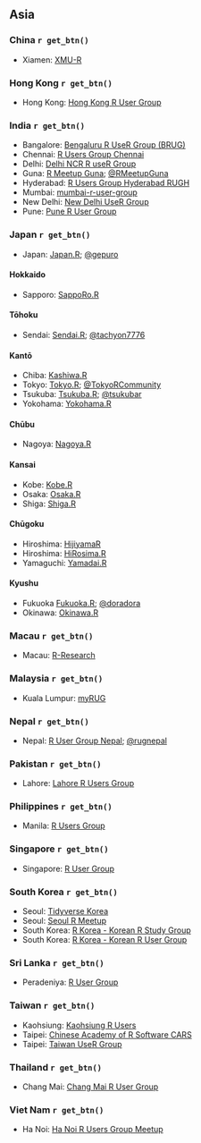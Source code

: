 ## Asia

### China `r get_btn()`

  * Xiamen: [XMU-R](https://www.meetup.com/RGROUP/)

### Hong Kong `r get_btn()`

  * Hong Kong: [Hong Kong R User Group](https://www.facebook.com/groups/hkrusers/)

### India `r get_btn()`

  * Bangalore: [Bengaluru R UseR Group (BRUG)](https://www.meetup.com/BengaluRu-use-R-gRoup/)
  * Chennai: [R Users Group Chennai](https://www.meetup.com/R-Users-Group-Chennai/)
  * Delhi: [Delhi NCR R useR Group](https://www.meetup.com/Delhi-NCR-useR-Group-R-programming-language/)
  * Guna: [R Meetup Guna](https://www.facebook.com/RMeetupGuna-103488354788793/); [\@RMeetupGuna](https://twitter.com/RMeetupGuna)
  * Hyderabad: [R Users Group Hyderabad RUGH](https://www.meetup.com/R-Users-Group-Hyderabad/)
  * Mumbai: [mumbai-r-user-group](https://www.meetup.com/mumbai-r-user-group/)
  * New Delhi: [New Delhi UseR Group](https://www.meetup.com/New-Delhi-R-UseR-Group/)
  * Pune: [Pune R User Group](https://www.meetup.com/Pune-R-junkies-Meetup/)

### Japan `r get_btn()`
  
  * Japan: [Japan.R](http://japanr.net/); [\@gepuro](https://twitter.com/gepuro)

#### Hokkaido {-} 

  * Sapporo: [SappoRo.R](http://kokucheese.com/event/index/423714/)

#### Tōhoku {-}

  * Sendai: [Sendai.R](https://sendair.connpass.com/); [\@tachyon7776](https://twitter.com/tachyon7776)

#### Kantō {-} 

  * Chiba: [Kashiwa.R](http://www14.atwiki.jp/kashiwar/)
  * Tokyo: [Tokyo.R](https://tokyor.connpass.com/); [\@TokyoRCommunity](https://twitter.com/TokyoRCommunity)
  * Tsukuba: [Tsukuba.R](https://www.meetup.com/ja-JP/TsukubaR/); [\@tsukubar](https://twitter.com/tsukubar)
  * Yokohama: [Yokohama.R](https://yokohamar.github.io/yokohama.r/)

#### Chūbu {-}

  * Nagoya: [Nagoya.R](https://atnd.org/events/78674)

#### Kansai {-} 

  * Kobe: [Kobe.R](http://kobexr.doorkeeper.jp/) 
  * Osaka: [Osaka.R](https://sites.google.com/site/osakarwiki/)
  * Shiga: [Shiga.R](http://atnd.org/events/5939)

#### Chūgoku {-}

  * Hiroshima: [HijiyamaR](https://atnd.org/events/81359)
  * Hiroshima: [HiRosima.R](http://hiroshimar.connpass.com/)
  * Yamaguchi: [Yamadai.R](https://atnd.org/events/37336)

#### Kyushu {-} 

  * Fukuoka [Fukuoka.R](https://fukuoka-r.connpass.com); [\@doradora](https://twitter.com/hashtag/doradora)
  * Okinawa: [Okinawa.R](http://www.okadajp.org/RWiki/?%E6%B2%96%E7%B8%84R%E5%90%8C%E5%A5%BD%E4%BC%9A)

  
### Macau `r get_btn()`

  * Macau: [R-Research](http://groupspaces.com/R-research/)

### Malaysia `r get_btn()`

  * Kuala Lumpur: [myRUG](https://www.meetup.com/MY-RUserGroup/)
  
### Nepal `r get_btn()`

  * Nepal: [R User Group Nepal](https://www.meetup.com/R-User-Group-Nepal/); [\@rugnepal](https://twitter.com/rugnepal)

### Pakistan `r get_btn()`

  * Lahore: [Lahore R Users Group](https://lahorerug.wordpress.com/)

### Philippines `r get_btn()`

  * Manila: [R Users Group](https://www.meetup.com/R-Users-Group-Philippines/)

### Singapore `r get_btn()`

  * Singapore: [R User Group](https://www.meetup.com/R-User-Group-SG/)

### South Korea `r get_btn()`

  * Seoul: [Tidyverse Korea](https://www.facebook.com/groups/tidyverse)
  * Seoul: [Seoul R Meetup](https://www.meetup.com/seoul-r-meetup/)  
  * South Korea: [R Korea - Korean R Study Group](https://www.facebook.com/groups/krstudy/)
  * South Korea: [R Korea - Korean R User Group](https://www.facebook.com/groups/KoreaRUsers/)

### Sri Lanka `r get_btn()`

  * Peradeniya: [R User Group](https://groups.google.com/forum/?hl=en#!forum/r-user-group---srilanka) 
  
### Taiwan `r get_btn()`

  * Kaohsiung: [Kaohsiung R Users](https://www.facebook.com/groups/Kaohsiung.R.Users/#_=_)
  * Taipei: [Chinese Academy of R Software CARS](https://sites.google.com/site/zhonghuarruantixuehui/)
  * Taipei: [Taiwan UseR Group](https://www.meetup.com/Taiwan-useR-Group/)

### Thailand `r get_btn()`

  * Chang Mai: [Chang Mai R User Group](https://www.facebook.com/Chiang-Mai-R-362933103793288/)

### Viet Nam `r get_btn()`

  * Ha Noi: [Ha Noi R Users Group Meetup](https://www.meetup.com/Ha-Noi-R-Users-Group-Meetup/)
